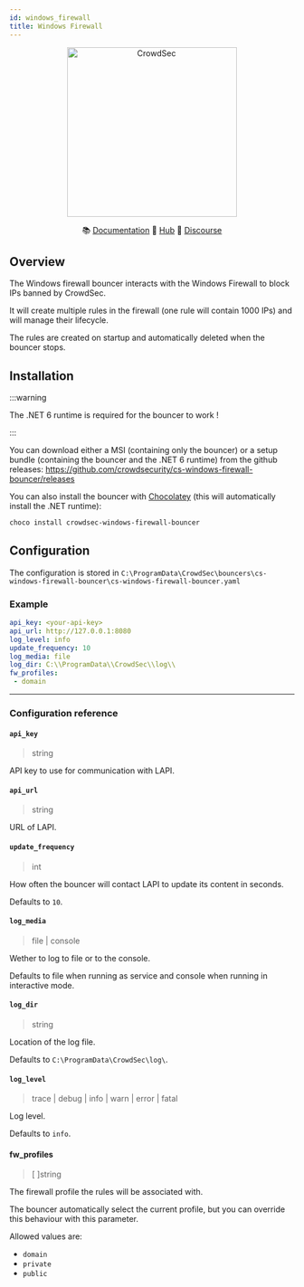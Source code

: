 ```yaml
---
id: windows_firewall
title: Windows Firewall
---
```



<p align="center">
<img src={useBaseUrl('/img/cs-windows-firewall-bouncer-logo.png')} alt="CrowdSec" title="CrowdSec" width="300" height="300" />
</p>

<p align="center">
&#x1F4DA; <a href="#installation/">Documentation</a>
&#x1F4A0; <a href="https://hub.crowdsec.net">Hub</a>
&#128172; <a href="https://discourse.crowdsec.net">Discourse </a>
</p>

## Overview

The Windows firewall bouncer interacts with the Windows Firewall to block IPs banned by CrowdSec.

It will create multiple rules in the firewall (one rule will contain 1000 IPs) and will manage their lifecycle.

The rules are created on startup and automatically deleted when the bouncer stops.

## Installation

:::warning

The .NET 6 runtime is required for the bouncer to work !

:::

You can download either a MSI (containing only the bouncer) or a setup bundle (containing the bouncer and the .NET 6 runtime) from the github releases: https://github.com/crowdsecurity/cs-windows-firewall-bouncer/releases

You can also install the bouncer with [Chocolatey](https://chocolatey.org/) (this will automatically install the .NET runtime):

```powershell
choco install crowdsec-windows-firewall-bouncer
```

## Configuration

The configuration is stored in `C:\ProgramData\CrowdSec\bouncers\cs-windows-firewall-bouncer\cs-windows-firewall-bouncer.yaml`

### Example

```yaml
api_key: <your-api-key>
api_url: http://127.0.0.1:8080
log_level: info
update_frequency: 10
log_media: file
log_dir: C:\\ProgramData\\CrowdSec\\log\\
fw_profiles:
 - domain
```

---

### Configuration reference

#### `api_key`
> string 

API key to use for communication with LAPI.

#### `api_url`
> string

URL of LAPI.

#### `update_frequency`
> int

How often the bouncer will contact LAPI to update its content in seconds.

Defaults to `10`.

#### `log_media`
> file | console

Wether to log to file or to the console.

Defaults to file when running as service and console when running in interactive mode.

#### `log_dir`
> string

Location of the log file.

Defaults to `C:\ProgramData\CrowdSec\log\`.

#### `log_level`
> trace | debug | info | warn | error | fatal

Log level.

Defaults to `info`.

#### fw_profiles
> [ ]string

The firewall profile the rules will be associated with.

The bouncer automatically select the current profile, but you can override this behaviour with this parameter.

Allowed values are:
 - `domain`
 - `private`
 - `public`




